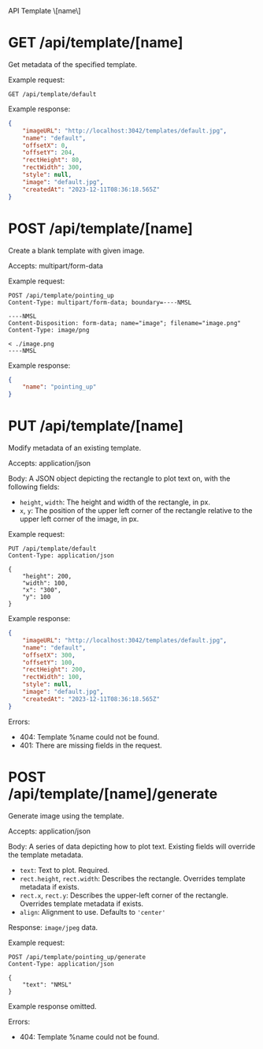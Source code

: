 
<Breadcrumbs aria-label="breadcrumb">
    <Link underline="hover" color="inherit" href="/doc/api">
        API
    </Link>
    <Link underline="hover" color="inherit" href="/doc/api/template">
        Template
    </Link>
    <Typography color="text.primary">\[name\]</Typography>
</Breadcrumbs>

# GET /api/template/\[name\]

Get metadata of the specified template.  

Example request:  

```http
GET /api/template/default
```

Example response:  

```json
{
    "imageURL": "http://localhost:3042/templates/default.jpg",
    "name": "default",
    "offsetX": 0,
    "offsetY": 204,
    "rectHeight": 80,
    "rectWidth": 300,
    "style": null,
    "image": "default.jpg",
    "createdAt": "2023-12-11T08:36:18.565Z"
}
```

# POST /api/template/\[name\]

Create a blank template with given image.  

Accepts: multipart/form-data

Example request:  

```http
POST /api/template/pointing_up
Content-Type: multipart/form-data; boundary=----NMSL

----NMSL
Content-Disposition: form-data; name="image"; filename="image.png"
Content-Type: image/png

< ./image.png
----NMSL
```

Example response:  

```json
{
    "name": "pointing_up"
}
```

# PUT /api/template/\[name\]

Modify metadata of an existing template.  

Accepts: application/json  

Body: A JSON object depicting the rectangle to plot text on, with the following fields:  

- `height`, `width`: The height and width of the rectangle, in px.  
- `x`, `y`: The position of the upper left corner of the rectangle relative to the upper left corner of the image, in px.

Example request:  

```http
PUT /api/template/default
Content-Type: application/json

{
    "height": 200,
    "width": 100,
    "x": "300",
    "y": 100
}
```

Example response:

```json
{
    "imageURL": "http://localhost:3042/templates/default.jpg",
    "name": "default",
    "offsetX": 300,
    "offsetY": 100,
    "rectHeight": 200,
    "rectWidth": 100,
    "style": null,
    "image": "default.jpg",
    "createdAt": "2023-12-11T08:36:18.565Z"
}
```

Errors:  

- 404: Template %name could not be found.  
- 401: There are missing fields in the request.  

# POST /api/template/\[name\]/generate

Generate image using the template.  

Accepts: application/json

Body: A series of data depicting how to plot text. Existing fields will override the template metadata.  

- `text`: Text to plot. Required.  
- `rect.height`, `rect.width`: Describes the rectangle. Overrides template metadata if exists.  
- `rect.x`, `rect.y`: Describes the upper-left corner of the rectangle. Overrides template metadata if exists.  
- `align`: Alignment to use. Defaults to `'center'`  

Response: `image/jpeg` data.

Example request:  

```http
POST /api/template/pointing_up/generate  
Content-Type: application/json

{
    "text": "NMSL"
}
```

Example response omitted.

Errors:  

- 404: Template %name could not be found.  